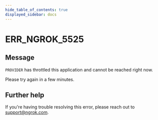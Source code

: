 ```yaml
---
hide_table_of_contents: true
displayed_sidebar: docs
---
```



# ERR_NGROK_5525

## Message

`PROVIDER` has throttled this application and cannot be reached right now.

Please try again in a few minutes.

<ErrorDetails error="err_ngrok_5525" />

## Further help

If you're having trouble resolving this error, please reach out to [support@ngrok.com](mailto:support@ngrok.com?subject=Help%20with%20ERR_NGROK_5525).
